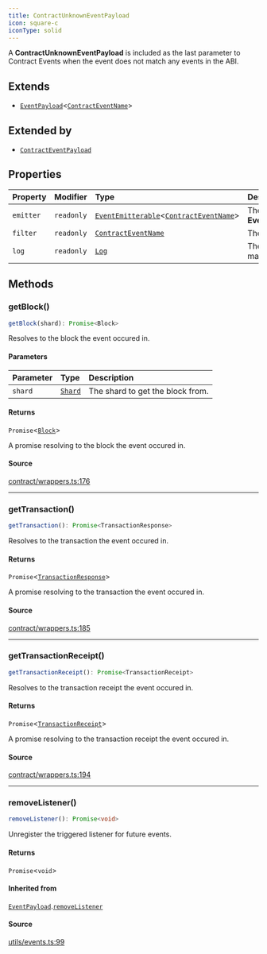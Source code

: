 ```yaml
---
title: ContractUnknownEventPayload
icon: square-c
iconType: solid
---
```


A **ContractUnknownEventPayload** is included as the last parameter to Contract Events when the event does not match
any events in the ABI.

## Extends

- [`EventPayload`](/sdk/content/classes/EventPayload)\<[`ContractEventName`](/sdk/content/type-aliases/ContractEventName)\>

## Extended by

- [`ContractEventPayload`](/sdk/content/classes/ContractEventPayload)

## Properties

| Property | Modifier | Type | Description | Inherited from |
| :------ | :------ | :------ | :------ | :------ |
| `emitter` | `readonly` | [`EventEmitterable`](/sdk/content/interfaces/EventEmitterable)\<[`ContractEventName`](/sdk/content/type-aliases/ContractEventName)\> | The **EventEmitterable**. | [`EventPayload`](/sdk/content/classes/EventPayload).`emitter` |
| `filter` | `readonly` | [`ContractEventName`](/sdk/content/type-aliases/ContractEventName) | The event filter. | [`EventPayload`](/sdk/content/classes/EventPayload).`filter` |
| `log` | `readonly` | [`Log`](/sdk/content/classes/Log) | The log with no matching events. | - |

## Methods

### getBlock()

```ts
getBlock(shard): Promise<Block>
```

Resolves to the block the event occured in.

#### Parameters

| Parameter | Type | Description |
| :------ | :------ | :------ |
| `shard` | [`Shard`](/sdk/content/enumerations/Shard) | The shard to get the block from. |

#### Returns

`Promise`\<[`Block`](/sdk/content/classes/Block)\>

A promise resolving to the block the event occured in.

#### Source

[contract/wrappers.ts:176](https://github.com/dominant-strategies/quais.js/blob/b933caa87ef69ba5037d92b4910f17bf5321524f/src/contract/wrappers.ts#L176)

***

### getTransaction()

```ts
getTransaction(): Promise<TransactionResponse>
```

Resolves to the transaction the event occured in.

#### Returns

`Promise`\<[`TransactionResponse`](/sdk/content/type-aliases/TransactionResponse)\>

A promise resolving to the transaction the event occured in.

#### Source

[contract/wrappers.ts:185](https://github.com/dominant-strategies/quais.js/blob/b933caa87ef69ba5037d92b4910f17bf5321524f/src/contract/wrappers.ts#L185)

***

### getTransactionReceipt()

```ts
getTransactionReceipt(): Promise<TransactionReceipt>
```

Resolves to the transaction receipt the event occured in.

#### Returns

`Promise`\<[`TransactionReceipt`](/sdk/content/classes/TransactionReceipt)\>

A promise resolving to the transaction receipt the event occured in.

#### Source

[contract/wrappers.ts:194](https://github.com/dominant-strategies/quais.js/blob/b933caa87ef69ba5037d92b4910f17bf5321524f/src/contract/wrappers.ts#L194)

***

### removeListener()

```ts
removeListener(): Promise<void>
```

Unregister the triggered listener for future events.

#### Returns

`Promise`\<`void`\>

#### Inherited from

[`EventPayload`](/sdk/content/classes/EventPayload).[`removeListener`](/sdk/content/classes/EventPayload#removelistener)

#### Source

[utils/events.ts:99](https://github.com/dominant-strategies/quais.js/blob/b933caa87ef69ba5037d92b4910f17bf5321524f/src/utils/events.ts#L99)
